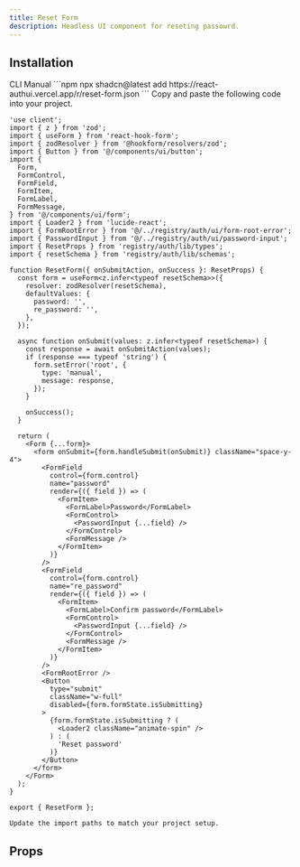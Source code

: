 ```yaml
---
title: Reset Form
description: Headless UI component for reseting passowrd.
---
```


<PreviewComponent name="reset-form" />

## Installation
<Tabs defaultValue="CLI">
  <TabsList>
    <TabsTrigger value="CLI">CLI</TabsTrigger>
    <TabsTrigger value="Manual">Manual</TabsTrigger>
  </TabsList>
  <TabsContent value="CLI">
    ```npm
    npx shadcn@latest add https://react-authui.vercel.app/r/reset-form.json
    ```
  </TabsContent>
  <TabsContent value="Manual">
    Copy and paste the following code into your project.

```tsx title="reset-form.tsx"
'use client';
import { z } from 'zod';
import { useForm } from 'react-hook-form';
import { zodResolver } from '@hookform/resolvers/zod';
import { Button } from '@/components/ui/button';
import {
  Form,
  FormControl,
  FormField,
  FormItem,
  FormLabel,
  FormMessage,
} from '@/components/ui/form';
import { Loader2 } from 'lucide-react';
import { FormRootError } from '@/../registry/auth/ui/form-root-error';
import { PasswordInput } from '@/../registry/auth/ui/password-input';
import { ResetProps } from 'registry/auth/lib/types';
import { resetSchema } from 'registry/auth/lib/schemas';

function ResetForm({ onSubmitAction, onSuccess }: ResetProps) {
  const form = useForm<z.infer<typeof resetSchema>>({
    resolver: zodResolver(resetSchema),
    defaultValues: {
      password: '',
      re_password: '',
    },
  });

  async function onSubmit(values: z.infer<typeof resetSchema>) {
    const response = await onSubmitAction(values);
    if (response === typeof 'string') {
      form.setError('root', {
        type: 'manual',
        message: response,
      });
    }

    onSuccess();
  }

  return (
    <Form {...form}>
      <form onSubmit={form.handleSubmit(onSubmit)} className="space-y-4">
        <FormField
          control={form.control}
          name="password"
          render={({ field }) => (
            <FormItem>
              <FormLabel>Password</FormLabel>
              <FormControl>
                <PasswordInput {...field} />
              </FormControl>
              <FormMessage />
            </FormItem>
          )}
        />
        <FormField
          control={form.control}
          name="re_password"
          render={({ field }) => (
            <FormItem>
              <FormLabel>Confirm password</FormLabel>
              <FormControl>
                <PasswordInput {...field} />
              </FormControl>
              <FormMessage />
            </FormItem>
          )}
        />
        <FormRootError />
        <Button
          type="submit"
          className="w-full"
          disabled={form.formState.isSubmitting}
        >
          {form.formState.isSubmitting ? (
            <Loader2 className="animate-spin" />
          ) : (
            'Reset password'
          )}
        </Button>
      </form>
    </Form>
  );
}

export { ResetForm };

```

    Update the import paths to match your project setup.
  </TabsContent>
</Tabs>

## Props

<AutoTypeTable path="registry/auth/lib/types.ts" name="LoginProps" />
